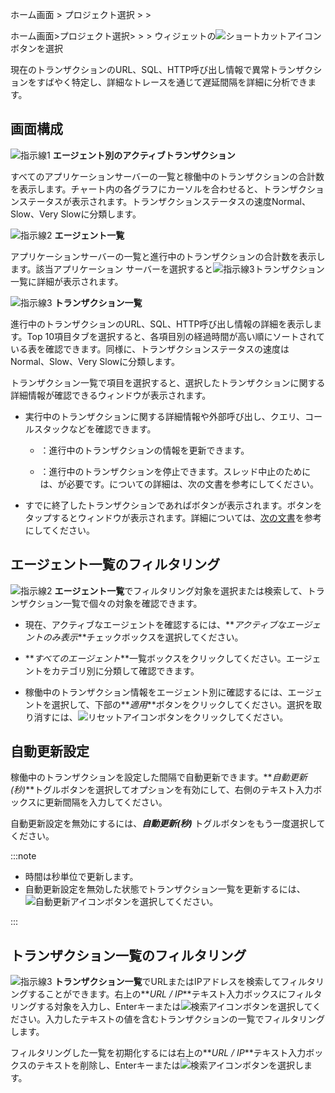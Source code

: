<InDoc product="java">

ホーム画面 > プロジェクト選択 > <Cmdname sid="dashboard" className="uitext" /> > <Cmdname sid="AA002" className="uitext" />

</InDoc>

<Xclude product="java">

ホーム画面>プロジェクト選択> <Cmdname sid="dashboard" className="uitext" /> > <Cmdname sid="appDashboard" className="uitext" /> > <Cmdname sid="AA002" className="uitext" />ウィジェットの![ショートカットアイコン](/img/right-arrow.svg)ボタンを選択

</Xclude>

現在のトランザクションのURL、SQL、HTTP呼び出し情報で異常トランザクションをすばやく特定し、詳細なトレースを通じて遅延間隔を詳細に分析できます。

## 画面構成

<ImgLang img='dashboard-active-transaction.png' desc='アクティブトランザクション' />

![指示線1](/img/number-01.png) **エージェント別のアクティブトランザクション**

すべてのアプリケーションサーバーの一覧と稼働中のトランザクションの合計数を表示します。チャート内の各グラフにカーソルを合わせると、トランザクションステータスが表示されます。トランザクションステータスの速度<span class='normal'>Normal</span>、<span class='slow'>Slow</span>、<span class='vslow'>Very Slow</span>に分類します。

![指示線2](/img/number-02.png) **エージェント一覧**

アプリケーションサーバーの一覧と進行中のトランザクションの合計数を表示します。該当アプリケーション サーバーを選択すると![指示線3](/img/number-03.png)トランザクション一覧に詳細が表示されます。

![指示線3](/img/number-03.png) **トランザクション一覧**

進行中のトランザクションのURL、SQL、HTTP呼び出し情報の詳細を表示します。Top 10項目タブを選択すると、各項目別の経過時間が高い順にソートされている表を確認できます。同様に、トランザクションステータスの速度は<span class='normal'>Normal</span>、<span class='slow'>Slow</span>、<span class='vslow'>Very Slow</span>に分類します。

<InDoc product='java'>

トランザクション一覧で項目を選択すると、選択したトランザクションに関する詳細情報が確認できる<Cmdname sid="active_transaction" className="uitext" />ウィンドウが表示されます。

<ImgLang img='dashboard-active-transaction-details.png' desc='アクティブTX' />

- 実行中のトランザクションに関する詳細情報や外部呼び出し、クエリ、コールスタックなどを確認できます。

  - <Cmdname sid="refresh_all" className="uitext" />：進行中のトランザクションの情報を更新できます。

  - <Cmdname sid="stop_thread" className="uitext" />：進行中のトランザクションを停止できます。スレッド中止のためには、<Cmdname sid="secret_key" className="uitext" />が必要です。<Cmdname sid="secret_key" className="uitext" />についての詳細は、<Link to="install-agent#security">次の文書</Link>を参考にしてください。

- すでに終了したトランザクションであれば<Cmdname sid="show_trace" className="uitext" />ボタンが表示されます。ボタンをタップすると<Cmdname sid="TTL06527" className="uitext" />ウィンドウが表示されます。<Cmdname sid="TTL06527" className="uitext" />詳細については、[次の文書](trs-profile#transaction-info)を参考にしてください。

</InDoc>

## エージェント一覧のフィルタリング

![指示線2](/img/number-02.png) **エージェント一覧**でフィルタリング対象を選択または検索して、トランザクション一覧で個々の対象を確認できます。 

- 現在、アクティブなエージェントを確認するには、**_アクティブなエージェントのみ表示_**チェックボックスを選択してください。

- **_すべてのエージェント_**一覧ボックスをクリックしてください。エージェントをカテゴリ別に分類して確認できます。

- 稼働中のトランザクション情報をエージェント別に確認するには、エージェントを選択して、下部の**_適用_**ボタンをクリックしてください。選択を取り消すには、![リセットアイコン](/img/ico-reset.svg)ボタンをクリックしてください。

## 自動更新設定

稼働中のトランザクションを設定した間隔で自動更新できます。**_自動更新(秒)_**トグルボタンを選択してオプションを有効にして、右側のテキスト入力ボックスに更新間隔を入力してください。

自動更新設定を無効にするには、**_自動更新(秒)_** トグルボタンをもう一度選択してください。

:::note

- 時間は秒単位で更新します。
- 自動更新設定を無効した状態でトランザクション一覧を更新するには、![自動更新アイコン](/img/ico-refresh.png)ボタンを選択してください。

:::

## トランザクション一覧のフィルタリング

![指示線3](/img/number-03.png) **トランザクション一覧**でURLまたはIPアドレスを検索してフィルタリングすることができます。右上の**_URL / IP_**テキスト入力ボックスにフィルタリングする対象を入力し、Enterキーまたは![検索アイコン](/img/ico-search.svg)ボタンを選択してください。入力したテキストの値を含むトランザクションの一覧でフィルタリングします。

フィルタリングした一覧を初期化するには右上の**_URL / IP_**テキスト入力ボックスのテキストを削除し、Enterキーまたは![検索アイコン](/img/ico-search.svg)ボタンを選択します。
